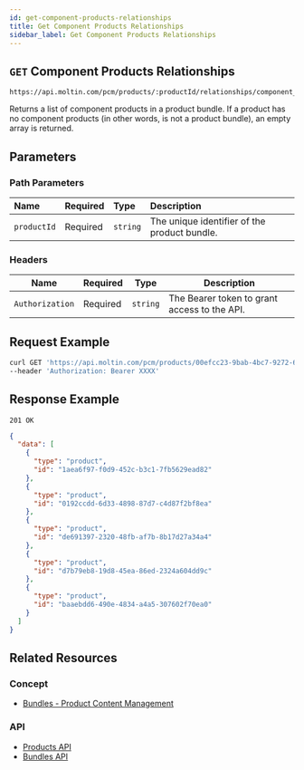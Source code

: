 ```yaml
---
id: get-component-products-relationships
title: Get Component Products Relationships
sidebar_label: Get Component Products Relationships
---
```


## `GET` Component Products Relationships

```http
https://api.moltin.com/pcm/products/:productId/relationships/component_products
```

Returns a list of component products in a product bundle. If a product has no component products (in other words, is not a product bundle), an empty array is returned.

## Parameters

### Path Parameters

| Name | Required | Type | Description |
| :--- | :--- | :--- | :--- |
| `productId` | Required | `string` | The unique identifier of the product bundle. |

### Headers

| Name | Required | Type | Description |
| --- | --- | --- | --- |
| `Authorization` | Required | `string` | The Bearer token to grant access to the API. |

## Request Example

```bash
curl GET 'https://api.moltin.com/pcm/products/00efcc23-9bab-4bc7-9272-6b95111814e8/relationships/component_products' \
--header 'Authorization: Bearer XXXX'
```

## Response Example

`201 OK`

```json
{
  "data": [
    {
      "type": "product",
      "id": "1aea6f97-f0d9-452c-b3c1-7fb5629ead82"
    },
    {
      "type": "product",
      "id": "0192ccdd-6d33-4898-87d7-c4d87f2bf8ea"
    },
    {
      "type": "product",
      "id": "de691397-2320-48fb-af7b-8b17d27a34a4"
    },
    {
      "type": "product",
      "id": "d7b79eb8-19d8-45ea-86ed-2324a604dd9c"
    },
    {
      "type": "product",
      "id": "baaebdd6-490e-4834-a4a5-307602f70ea0"
    }
  ]
}
```

## Related Resources

### Concept

- [Bundles - Product Content Management](../../../../concepts/pcm-bundles.md)

### API

- [Products API](../../catalogs/releases/index.md)
- [Bundles API](../bundles/create-a-bundle.md)
